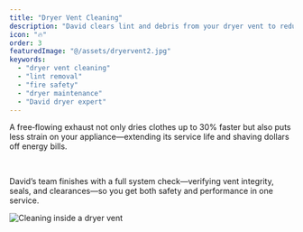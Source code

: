 ```yaml
---
title: "Dryer Vent Cleaning"
description: "David clears lint and debris from your dryer vent to reduce fire risk, improve airflow, and speed up drying times. Camera‑verified and brush‑powered, we make sure nothing’s left behind."
icon: "🔥"
order: 3
featuredImage: "@/assets/dryervent2.jpg"
keywords:
  - "dryer vent cleaning"
  - "lint removal"
  - "fire safety"
  - "dryer maintenance"
  - "David dryer expert"
---
```



<Section variant="imageCol3" childSlotClass="flex lg:flex-row-reverse">
  <Section variant="textCol">
    <Section
      variant="headAndP"
      heading={[{ text: "Stop a Hidden Fire Hazard", tagName: "h4" }]}
    >
      <p>
        Clogged dryer vents are one of the leading causes of household fires. Every ounce of lint removed lowers that risk—David uses high‑speed rotary brushes to dislodge debris, then powerful vacuums to haul it away.
      </p>
      <br/>
      <p>
        With clear before‑and‑after camera footage, you’ll see exactly where blockages were—and know you’re safe when your dryer runs.
      </p>
    </Section>
    <Section
      variant="headAndP"
      heading={[{ text: "Efficiency & Longevity", tagName: "h4" }]}
    >
      <p>
        A free‑flowing exhaust not only dries clothes up to 30% faster but also puts less strain on your appliance—extending its service life and shaving dollars off energy bills.
      </p>
      <br/>
      <p>
        David’s team finishes with a full system check—verifying vent integrity, seals, and clearances—so you get both safety and performance in one service.
      </p>
    </Section>
  </Section>

  <Section variant="contentImgSec">
    <Image
      src={ventImg}
      alt="Cleaning inside a dryer vent"
      class="w-full h-auto rounded-lg shadow-lg mb-6"
      loading="lazy"
    />
  </Section>
</Section>
